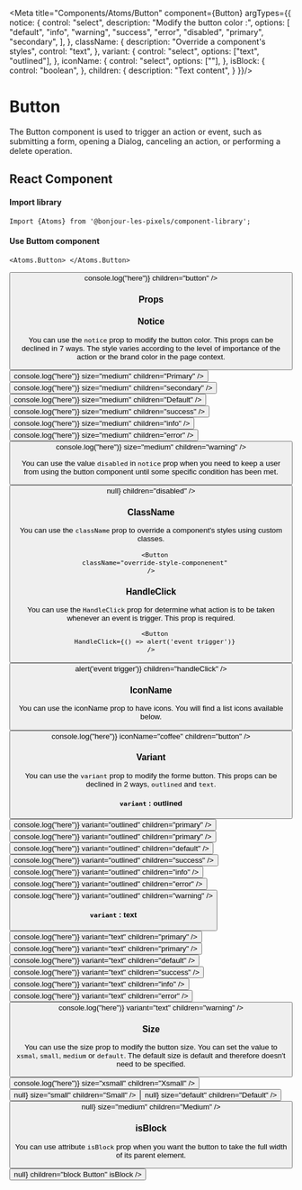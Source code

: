 
<Meta 
  title="Components/Atoms/Button" 
  component={Button}
  argTypes={{
    notice: {
      control: "select",
      description: "Modify the button color :",
      options: [
        "default",
        "info",
        "warning",
        "success",
        "error",
        "disabled",
        "primary",
        "secondary",
      ],
    },
    className: {
      description: "Override a component's styles",
      control: "text",
    },
    variant: {
      control: "select",
      options: ["text", "outlined"],
    },
    iconName: {
      control: "select",
      options: [""],
    },
    isBlock: {
      control: "boolean",
    },
    children: {
      description: "Text content",
    }
  }}/>

# Button

The Button component is used to trigger an action or event, such as submitting a form,
opening a Dialog, canceling an action, or performing a delete operation.

## React Component

#### Import library

```
Import {Atoms} from '@bonjour-les-pixels/component-library';
```

#### Use Buttom component

```
<Atoms.Button> </Atoms.Button>
```

<Canvas>
  <Button
    handleClick={() => console.log("here")}
    children="button"
  />
</Canvas>

### Props

<ArgsTable story="." />

### Notice

You can use the `notice` prop to modify the button color. This props can be declined in 7 ways. The style varies according to the level of importance of the action or the brand color in the page context.

<Canvas>
    <Button
      notice="primary"
      handleClick={() => console.log("here")}
      size="medium"
      children="Primary"
    />
    <Button
      notice="secondary"
      handleClick={() => console.log("here")}
      size="medium"
      children="secondary"
    />
    <Button
      handleClick={() => console.log("here")}
      size="medium"
      children="Default"
    />
    <Button
      notice="success"
      handleClick={() => console.log("here")}
      size="medium"
      children="success"
    />
    <Button
      notice="info"
      handleClick={() => console.log("here")}
      size="medium"
      children="info"
    />
    <Button
      notice="error"
      handleClick={() => console.log("here")}
      size="medium"
      children="error"
    />
    <Button
      notice="warning"
      handleClick={() => console.log("here")}
      size="medium"
      children="warning"
    />
</Canvas>

You can use the value `disabled` in `notice` prop when you need to keep a user from using the button component until some specific condition has been met.

<Canvas>
  <Button
      notice="disabled"
      handleClick={() => null}
      children="disabled"
    />
</Canvas>

### ClassName

You can use the `className` prop to override a component's styles using custom classes.

```
  <Button
  className="override-style-componenent"
/>
```

### HandleClick

You can use the `HandleClick` prop for determine what action is to be taken whenever an event is trigger.
This prop is required.

```
  <Button
  HandleClick={() => alert('event trigger')}
/>
```

<Canvas>
  <Button
      handleClick={() => alert('event trigger')}
      children="handleClick"
    />
</Canvas>

### IconName

You can use the iconName prop to have icons. You will find a list icons available below. 

<Canvas>
  <Button
    handleClick={() => console.log("here")}
    iconName="coffee"
    children="button"
  />
</Canvas>

### Variant

You can use the `variant` prop to modify the forme button. This props can be declined in 2 ways, `outlined` and `text`. 

#### `variant` : outlined

<Canvas>
    <Button
      notice="primary"
      handleClick={() => console.log("here")}
      variant="outlined"
      children="primary"
    />
    <Button
      notice="secondary"
      handleClick={() => console.log("here")}
      variant="outlined"
      children="primary"
    />
    <Button
      handleClick={() => console.log("here")}
      variant="outlined"
      children="default"
    />
    <Button
      notice="success"
      handleClick={() => console.log("here")}
      variant="outlined"
      children="success"
    />
    <Button
      notice="info"
      handleClick={() => console.log("here")}
      variant="outlined"
      children="info"
    />
    <Button
      notice="error"
      handleClick={() => console.log("here")}
     variant="outlined"
      children="error"
    />
    <Button
      notice="warning"
      handleClick={() => console.log("here")}
      variant="outlined"
      children="warning"
    />
</Canvas>

#### `variant` : text

<Canvas>
    <Button
      notice="primary"
      handleClick={() => console.log("here")}
      variant="text"
      children="primary"
    />
    <Button
      notice="secondary"
      handleClick={() => console.log("here")}
      variant="text"
      children="primary"
    />
    <Button
      handleClick={() => console.log("here")}
      variant="text"
      children="default"
    />
    <Button
      notice="success"
      handleClick={() => console.log("here")}
      variant="text"
      children="success"
    />
    <Button
      notice="info"
      handleClick={() => console.log("here")}
      variant="text"
      children="info"
    />
    <Button
      notice="error"
      handleClick={() => console.log("here")}
      variant="text"
      children="error"
    />
    <Button
      notice="warning"
      handleClick={() => console.log("here")}
      variant="text"
      children="warning"
    />
</Canvas>

### Size

You can use the size prop to modify the button size. You can set the value to `xsmal`, `small`, `medium` or `default`. 
The default size is default and therefore doesn't need to be specified.

<Canvas>
  <Button
      handleClick={() => console.log("here")}
      size="xsmall"
      children="Xsmall"
    />
  <Button
      handleClick={() => null}
      size="small"
      children="Small"
    />
  <Button
      handleClick={() => null}
      size="default"
      children="Default"
    />
  <Button
      handleClick={() => null}
      size="medium"
      children="Medium"
    />
</Canvas>

### isBlock

You can use attribute `isBlock` prop when you want the button to take the full width of its parent element.

<Canvas>
  <Button
      notice="primary"
      handleClick={() => null}
      children="block Button"
      isBlock
    />
</Canvas>

